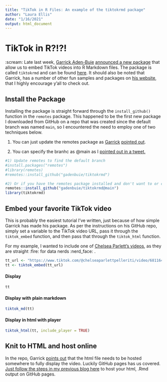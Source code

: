```yaml
---
title: "TikTok in R Files: An example of the tiktokrmd package"
author: "Laura Ellis"
date: "1/16/2021"
output: html_document
---
```


# TikTok in R?!?!

:scream: Late last week, [Garrick Aden-Buie](https://twitter.com/grrrck) [announced a new package](https://twitter.com/grrrck/status/1349729420508946435) that allow us to embed TikTok videos into R Markdown files.  The package is called `tiktokrmd` and can be found [here](https://github.com/gadenbuie/tiktokrmd). It should also be noted that Garrick, has a number of other fun samples and packages on [his website](https://www.garrickadenbuie.com/project/), that I highly encourage y'all to check out. 


## Install the Package

Installing the package is straight forward through the `install_github()` function in the `remotes` package.  This happened to be the first new package I downloaded from GitHub on a repo that was created since the default branch was named `main`, so I encountered the need to employ one of two techniques below.

1) You can just update the remotes package as [Garrick](https://twitter.com/grrrck) [pointed out](https://twitter.com/grrrck/status/1350504524901920773?s=20).

2) You can specify the branhc as @main as I [pointed out in a tweet.](https://twitter.com/LittleMissData/status/1350473247788310536)


```r

#1) Update remotes to find the default branch
#install.packages("remotes")
#library(remotes)
#remotes::install_github("gadenbuie/tiktokrmd")

#2) Or if you have the remotes package installed and don't want to or can't re-install, you can just specify the branch
remotes::install_github("gadenbuie/tiktokrmd@main")
library(tiktokrmd)
```


## Embed your favorite TikTok video

This is probably the easiest tutorial I've written, just because of how simple Garrick has made his package.  As per the instructions on his GitHub repo, simply set a variable to the TikTok video URL, pass it through the `tiktok_embed` function, and then pass that through the `tiktok_html` function.

For my example, I wanted to include one of [Chelsea Parlett's videos](https://www.tiktok.com/@chelseaparlettpelleriti?lang=en), as they are straight :fire: for data nerds :nerd_face: .

```r
tt_url <- "https://www.tiktok.com/@chelseaparlettpelleriti/video/6811647290709757189"
tt <- tiktok_embed(tt_url)
```


#### Display 

```r
tt

```

#### Display with plain markdown

```r

tiktok_md(tt)

```


#### Display in html with player

```r
tiktok_html(tt, include_player = TRUE)

```


## Knit to HTML and host online

In the repo, Garrick [points out](https://github.com/gadenbuie/tiktokrmd#%EF%B8%8F-previewing-locally-%EF%B8%8F) that the html file needs to be hosted somewhere to fully display the video.  Luckily GitHub pages has us covered.  [Just follow the steps in my previous blog here](https://www.littlemissdata.com/blog/pretty-r-tables-in-github) to host your html, .Rmd output on GitHub pages. 


